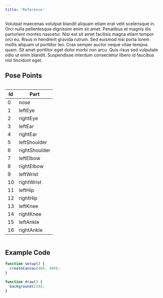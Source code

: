 ```yaml
---
title: 'Reference'
---
```


Volutpat maecenas volutpat blandit aliquam etiam erat velit scelerisque in. Orci nulla pellentesque dignissim enim sit amet. Penatibus et magnis dis parturient montes nascetur. Nisi est sit amet facilisis magna etiam tempor orci eu. Risus in hendrerit gravida rutrum. Sed euismod nisi porta lorem mollis aliquam ut porttitor leo. Cras semper auctor neque vitae tempus quam. Sit amet porttitor eget dolor morbi non arcu. Quis risus sed vulputate odio ut enim blandit. Suspendisse interdum consectetur libero id faucibus nisl tincidunt eget.

## Pose Points

<div style="overflow-x:auto;">
  <table>
    <thead>
        <tr><th>Id</th><th>Part</th></tr>
    </thead>
    <tbody>
        <tr><td>0</td><td>nose</td></tr>
        <tr><td>1</td><td>leftEye</td></tr>
        <tr><td>2</td><td>rightEye</td></tr>
        <tr><td>3</td><td>leftEar</td></tr>
        <tr><td>4</td><td>rightEar</td></tr>
        <tr><td>5</td><td>leftShoulder</td></tr>
        <tr><td>6</td><td>rightShoulder</td></tr>
        <tr><td>7</td><td>leftElbow</td></tr>
        <tr><td>8</td><td>rightElbow</td></tr>
        <tr><td>9</td><td>leftWrist</td></tr>
        <tr><td>10</td><td>rightWrist</td></tr>
        <tr><td>11</td><td>leftHip</td></tr>
        <tr><td>12</td><td>rightHip</td></tr>
        <tr><td>13</td><td>leftKnee</td></tr>
        <tr><td>14</td><td>rightKnee</td></tr>
        <tr><td>15</td><td>leftAnkle</td></tr>
        <tr><td>16</td><td>rightAnkle</td></tr>
    </tbody>
  </table>
</div>

## Example Code
```js title=sketch.js
function setup() {
  createCanvas(400, 400);
}

function draw() {
  background(220);
}
```
